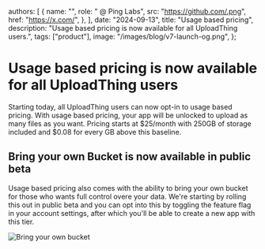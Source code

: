 
  authors: [
    {
      name: "",
      role: " @ Ping Labs",
      src: "https://github.com/.png",
      href: "https://x.com/",
    },
  ],
  date: "2024-09-13",
  title: "Usage based pricing",
  description:
    "Usage based pricing is now available for all UploadThing users.",
  tags: ["product"],
  image: "/images/blog/v7-launch-og.png",
};



# Usage based pricing is now available for all UploadThing users

Starting today, all UploadThing users can now opt-in to usage based pricing.
With usage based pricing, your app will be unlocked to upload as many files as
you want. Pricing starts at $25/month with 250GB of storage included and $0.08
for every GB above this baseline.

## Bring your own Bucket is now available in public beta

Usage based pricing also comes with the ability to bring your own bucket for
those who wants full control overe your data. We're starting by rolling this out
in public beta and you can opt into this by toggling the feature flag in your
account settings, after which you'll be able to create a new app with this tier.

![Bring your own bucket](./feature-flag.png)
